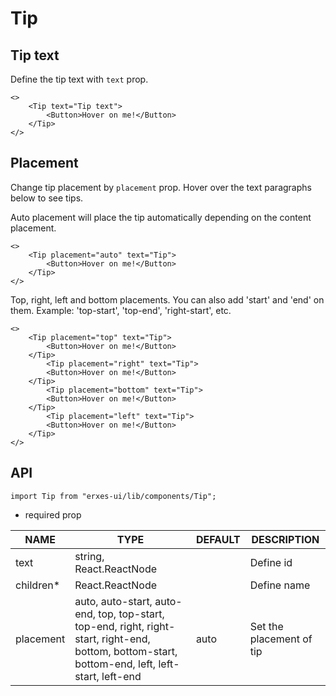 
<HeroPattern />

# Tip
## **Tip text**
Define the tip text with `text` prop.

```tsx
<>
	<Tip text="Tip text">
		<Button>Hover on me!</Button>
	</Tip>
</>
```

## **Placement**
Change tip placement by `placement` prop. Hover over the text paragraphs below to see tips.

Auto placement will place the tip automatically depending on the content placement.
```tsx
<>
	<Tip placement="auto" text="Tip">
		<Button>Hover on me!</Button>
	</Tip>
</>
```

Top, right, left and bottom placements. You can also add 'start' and 'end' on them. Example: 'top-start', 'top-end', 'right-start', etc.

```tsx
<>
	<Tip placement="top" text="Tip">
		<Button>Hover on me!</Button>
	</Tip>
        <Tip placement="right" text="Tip">
		<Button>Hover on me!</Button>
	</Tip>
        <Tip placement="bottom" text="Tip">
		<Button>Hover on me!</Button>
	</Tip>
        <Tip placement="left" text="Tip">
		<Button>Hover on me!</Button>
	</Tip>
</>
```

## **API**

```tsx
import Tip from "erxes-ui/lib/components/Tip";
```
* required prop

| NAME | TYPE | DEFAULT | DESCRIPTION |
| ---| --- | ---| --- |
| text	 | string, React.ReactNode	 |  | Define id |
| children* | React.ReactNode |  | Define name |
| placement	 | auto, auto-start, auto-end, top, top-start, top-end, right, right-start, right-end, bottom, bottom-start, bottom-end, left, left-start, left-end	| auto | Set the placement of tip |